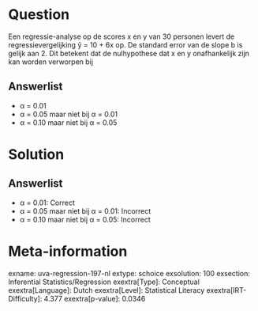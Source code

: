Question
========

Een regressie-analyse op de scores x en y van 30 personen levert de
regressievergelijking ŷ = 10 + 6x op. De standard error van de slope b
is gelijk aan 2. Dit betekent dat de nulhypothese dat x en y
onafhankelijk zijn kan worden verworpen bij

Answerlist
----------

* α = 0.01
* α = 0.05 maar niet bij α = 0.01
* α = 0.10 maar niet bij α = 0.05

Solution
========

Answerlist
----------

* α = 0.01: Correct
* α = 0.05 maar niet bij α = 0.01: Incorrect
* α = 0.10 maar niet bij α = 0.05: Incorrect

Meta-information
================
exname: uva-regression-197-nl
extype: schoice
exsolution: 100
exsection: Inferential Statistics/Regression
exextra[Type]: Conceptual
exextra[Language]: Dutch
exextra[Level]: Statistical Literacy
exextra[IRT-Difficulty]: 4.377
exextra[p-value]: 0.0346
